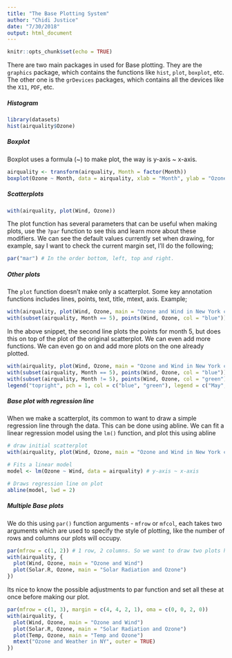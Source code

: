 ```yaml
---
title: "The Base Plotting System"
author: "Chidi Justice"
date: "7/30/2018"
output: html_document
---
```


```r
knitr::opts_chunk$set(echo = TRUE)
```

There are two main packages in used for Base plotting. They are the `graphics` package, which contains the functions like `hist`, `plot`, `boxplot`, etc. The other one is the `grDevices` packages, which contains all the devices like the `X11`, `PDF`, etc. 

##### Histogram  
```r
library(datasets)
hist(airquality$Ozone)
```

##### Boxplot  
Boxplot uses a formula (~) to make plot, the way is y-axis ~ x-axis. 
```r
airquality <- transform(airquality, Month = factor(Month))
boxplot(Ozone ~ Month, data = airquality, xlab = "Month", ylab = "Ozone (ppb)")
```

##### Scatterplots  
```r
with(airquality, plot(Wind, Ozone))
```

The plot function has several parameters that can be useful when making plots, use the `?par` function to see this and learn more about these modifiers. We can see the default values currently set when drawing, for example, say I want to check the current margin set, I'll do the following;  
```r
par("mar") # In the order bottom, left, top and right.
```
##### Other plots   
The `plot` function doesn't make only a scatterplot. Some key annotation functions includes lines, points, text, title, mtext, axis. Example;  
```r
with(airquality, plot(Wind, Ozone, main = "Ozone and Wind in New York city", col = "black"))
with(subset(airquality, Month == 5), points(Wind, Ozone, col = "blue"))
```

In the above snippet, the second line plots the points for month 5, but does this on top of the plot of the original scatterplot. We can even add more functions. We can even go on and add more plots on the one already plotted.  
```r
with(airquality, plot(Wind, Ozone, main = "Ozone and Wind in New York city", col = "black"))
with(subset(airquality, Month == 5), points(Wind, Ozone, col = "blue"))
with(subset(airquality, Month != 5), points(Wind, Ozone, col = "green"))
legend("topright", pch = 1, col = c("blue", "green"), legend = c("May", "Other Months"))
```

##### Base plot with regression line  
When we make a scatterplot, its common to want to draw a simple regression line through the data. This can be done using abline. We can fit a linear regression model using the `lm()` function, and plot this using abline  
```r
# draw initial scatterplot
with(airquality, plot(Wind, Ozone, main = "Ozone and Wind in New York city", pch = 20))

# Fits a linear model
model <- lm(Ozone ~ Wind, data = airquality) # y-axis ~ x-axis

# Draws regression line on plot
abline(model, lwd = 2)

```

##### Multiple Base plots  
We do this using `par()` function arguments - `mfrow` or `mfcol`, each takes two arguments which are used to specify the style of plotting, like the number of rows and columns our plots will occupy.  
```r
par(mfrow = c(1, 2)) # 1 row, 2 columns. So we want to draw two plots here
with(airquality, {
  plot(Wind, Ozone, main = "Ozone and Wind")
  plot(Solar.R, Ozone, main = "Solar Radiation and Ozone")
})
```

Its nice to know the possible adjustments to par function and set all these at once before making our plot.  
```r
par(mfrow = c(1, 3), margin = c(4, 4, 2, 1), oma = c(0, 0, 2, 0))
with(airquality, {
  plot(Wind, Ozone, main = "Ozone and Wind")
  plot(Solar.R, Ozone, main = "Solar Radiation and Ozone")
  plot(Temp, Ozone, main = "Temp and Ozone")
  mtext("Ozone and Weather in NY", outer = TRUE)
})
```




























